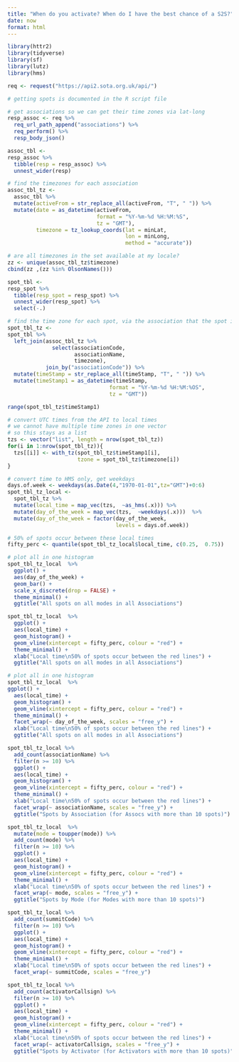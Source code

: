 ```yaml
---
title: "When do you activate? When do I have the best chance of a S2S?"
date: now
format: html
---
```


```r
library(httr2)
library(tidyverse)
library(sf)
library(lutz)
library(hms)

req <- request("https://api2.sota.org.uk/api/")

# getting spots is documented in the R script file
```


```r
# get associations so we can get their time zones via lat-long
resp_assoc <- req %>% 
  req_url_path_append("associations") %>% 
  req_perform() %>% 
  resp_body_json() 
```


```r
assoc_tbl <- 
resp_assoc %>% 
  tibble(resp = resp_assoc) %>% 
  unnest_wider(resp) 

# find the timezones for each association
assoc_tbl_tz <- 
  assoc_tbl %>% 
  mutate(activeFrom = str_replace_all(activeFrom, "T", " ")) %>% 
  mutate(date = as_datetime(activeFrom, 
                            format = "%Y-%m-%d %H:%M:%S", 
                            tz = "GMT"),
         timezone = tz_lookup_coords(lat = minLat, 
                                     lon = minLong, 
                                     method = "accurate")) 

# are all timezones in the set available at my locale?
zz <- unique(assoc_tbl_tz$timezone)
cbind(zz ,(zz %in% OlsonNames()))

spot_tbl <- 
resp_spot %>% 
  tibble(resp_spot = resp_spot) %>% 
  unnest_wider(resp_spot) %>% 
  select(-.)
```


```r

# find the time zone for each spot, via the association that the spot is in
spot_tbl_tz <- 
spot_tbl %>% 
  left_join(assoc_tbl_tz %>% 
              select(associationCode, 
                     associationName,
                     timezone),
            join_by("associationCode")) %>% 
  mutate(timeStamp = str_replace_all(timeStamp, "T", " ")) %>% 
  mutate(timeStamp1 = as_datetime(timeStamp, 
                                format = "%Y-%m-%d %H:%M:%OS", 
                                tz = "GMT")) 

range(spot_tbl_tz$timeStamp1)

# convert UTC times from the API to local times
# we cannot have multiple time zones in one vector
# so this stays as a list
tzs <- vector("list", length = nrow(spot_tbl_tz))
for(i in 1:nrow(spot_tbl_tz)){
  tzs[[i]] <- with_tz(spot_tbl_tz$timeStamp1[i], 
                      tzone = spot_tbl_tz$timezone[i])
}

# convert time to HMS only, get weekdays
days.of.week <- weekdays(as.Date(4,"1970-01-01",tz="GMT")+0:6)
spot_tbl_tz_local <- 
  spot_tbl_tz %>% 
  mutate(local_time = map_vec(tzs,  ~as_hms(.x))) %>% 
  mutate(day_of_the_week = map_vec(tzs,  ~weekdays(.x)))  %>% 
  mutate(day_of_the_week = factor(day_of_the_week,
                                  levels = days.of.week))

# 50% of spots occur between these local times
fifty_perc <- quantile(spot_tbl_tz_local$local_time, c(0.25,  0.75))
```

```r

# plot all in one histogram
spot_tbl_tz_local  %>% 
  ggplot() +
  aes(day_of_the_week) +
  geom_bar() +
  scale_x_discrete(drop = FALSE) +
  theme_minimal() +
  ggtitle("All spots on all modes in all Associations")
```


```r
spot_tbl_tz_local  %>% 
  ggplot() +
  aes(local_time) +
  geom_histogram() +
  geom_vline(xintercept = fifty_perc, colour = "red") +
  theme_minimal() +
  xlab("Local time\n50% of spots occur between the red lines") +
  ggtitle("All spots on all modes in all Associations")

```

```r
# plot all in one histogram
spot_tbl_tz_local  %>% 
ggplot() +
  aes(local_time) +
  geom_histogram() +
  geom_vline(xintercept = fifty_perc, colour = "red") +
  theme_minimal() +
  facet_wrap(~ day_of_the_week, scales = "free_y") +
  xlab("Local time\n50% of spots occur between the red lines") +
  ggtitle("All spots on all modes in all Associations")
```

```r
spot_tbl_tz_local %>% 
  add_count(associationName) %>% 
  filter(n >= 10) %>% 
  ggplot() +
  aes(local_time) +
  geom_histogram() +
  geom_vline(xintercept = fifty_perc, colour = "red") +
  theme_minimal() +
  xlab("Local time\n50% of spots occur between the red lines") +
  facet_wrap(~ associationName, scales = "free_y") +
  ggtitle("Spots by Association (for Assocs with more than 10 spots)")
```


```r
spot_tbl_tz_local  %>% 
  mutate(mode = toupper(mode)) %>% 
  add_count(mode) %>% 
  filter(n >= 10) %>% 
  ggplot() +
  aes(local_time) +
  geom_histogram() +
  geom_vline(xintercept = fifty_perc, colour = "red") +
  theme_minimal() +
  xlab("Local time\n50% of spots occur between the red lines") +
  facet_wrap(~ mode, scales = "free_y") +
  ggtitle("Spots by Mode (for Modes with more than 10 spots)")
```

```r
spot_tbl_tz_local %>% 
  add_count(summitCode) %>% 
  filter(n >= 10) %>% 
  ggplot() +
  aes(local_time) +
  geom_histogram() +
  geom_vline(xintercept = fifty_perc, colour = "red") +
  theme_minimal() +
  xlab("Local time\n50% of spots occur between the red lines") +
  facet_wrap(~ summitCode, scales = "free_y")
```

```r
spot_tbl_tz_local %>% 
  add_count(activatorCallsign) %>% 
  filter(n >= 10) %>% 
  ggplot() +
  aes(local_time) +
  geom_histogram() +
  geom_vline(xintercept = fifty_perc, colour = "red") +
  theme_minimal() +
  xlab("Local time\n50% of spots occur between the red lines") +
  facet_wrap(~ activatorCallsign, scales = "free_y") +
  ggtitle("Spots by Activator (for Activators with more than 10 spots)")

```






